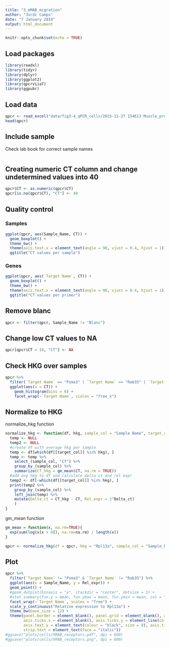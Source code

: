 ```yaml
---
title: "3_mMAB_migration"
author: "Jordi Camps"
date: "7 January 2019"
output: html_document
---
```


```r
knitr::opts_chunk$set(echo = TRUE)
```

## Load packages
```r
library(readxl)
library(tidyr)
library(dplyr)
library(ggplot2)
library(qpcrviia7)
library(ggpubr)
```

## Load data
```r
qpcr <- read_excel("data/fig3-4_qPCR_cells/2015-11-27 154613 Muscle_progenitors Migration1-ViiA7-export.xls", sheet = 1, col_names = TRUE, skip = 35)
head(qpcr)
```

## Include sample
Check lab book for correct sample names

```r

```

## Creating numeric CT column and change undetermined values into 40
```r
qpcr$CT <- as.numeric(qpcr$CT)
qpcr[is.na(qpcr$CT), "CT"] <- 40
```

## Quality control
### Samples
```r
ggplot(qpcr, aes(Sample_Name, CT)) +
  geom_boxplot() +
  theme_bw() +
  theme(axis.text.x = element_text(angle = 90, vjust = 0.4, hjust = 1)) +
  ggtitle("CT values per sample")
```

### Genes
```r
ggplot(qpcr, aes(`Target Name`, CT)) +
  geom_boxplot() +
  theme_bw() +
  theme(axis.text.x = element_text(angle = 90, vjust = 0.4, hjust = 1)) +
  ggtitle("CT values per primer")
```

## Remove blanc
```r
qpcr <- filter(qpcr, Sample_Name != "Blanc")
```

## Change low CT values to NA
```r
qpcr[qpcr$CT < 10, "CT"] <- NA
```

## Check HKG over samples
```r
qpcr %>%
  filter(`Target Name` == "Psma3" | `Target Name` == "Rab35" | `Target Name` == "Rpl13a") %>%
  ggplot(aes(x = CT)) +
    geom_histogram(bins = 6) +
    facet_wrap(~`Target Name`, scales = "free_x")
```

## Normalize to HKG
normalize_hkg function
```r
normalize_hkg <- function(df, hkg, sample_col = "Sample Name", target_col = "Target Name") {
  temp <- NULL
  temp2 <- NULL
  #create df with average hkg per sample
  temp <- df[which(df[[target_col]] %in% hkg), ]
  temp <- temp %>%
    select_(sample_col, "CT") %>%
    group_by_(sample_col) %>%
    summarize(CT_hkg = gm_mean(CT, na.rm = TRUE))
  #add avg hkg to df and calculate delta ct and rel expr
  temp2 <- df[-which(df[[target_col]] %in% hkg), ]
  print(temp2 %>%
    group_by_(sample_col) %>%
    left_join(temp) %>%
    mutate(Delta_ct = CT_hkg - CT, Rel_expr = 2^Delta_ct)
    )
}
```

gm_mean function
```r
gm_mean = function(x, na.rm=TRUE){
  exp(sum(log(x[x > 0]), na.rm=na.rm) / length(x))
}
```

```r
qpcr <- normalize_hkg(df = qpcr, hkg = "Rpl13a", sample_col = "Sample_Name", target_col = "Target Name")
```

## Plot
```r
qpcr %>%
  filter(`Target Name` != "Psma3" & `Target Name` != "Rab35") %>%
  ggplot(aes(x = Sample_Name, y = Rel_expr)) +
  geom_point() +
  #geom_dotplot(binaxis = "y", stackdir = "center", dotsize = 3) +
  #stat_summary(fun.y = mean, fun.ymax = mean, fun.ymin = mean, col = "black", geom = "Crossbar") +
  facet_wrap(~`Target Name`, scales = "free") +
  scale_y_continuous("Relative expression to Rpl13a") +
  theme_bw(base_size = 12) +
  theme(panel.border = element_blank(), panel.grid = element_blank(), axis.line = element_line(colour = "black"), 
        axis.ticks.x = element_blank(), axis.ticks.y = element_line(colour = "black"), axis.text.x = element_blank(), 
        axis.text.y = element_text(colour = "black", size = 8), axis.title.x = element_blank(), strip.background = element_blank(),
        strip.text = element_text(face = "italic"))
#ggsave("plots/cells/hMAB_receptors.pdf", dpi = 600)
#ggsave("plots/cells/hMAB_receptors.png", dpi = 600)
```